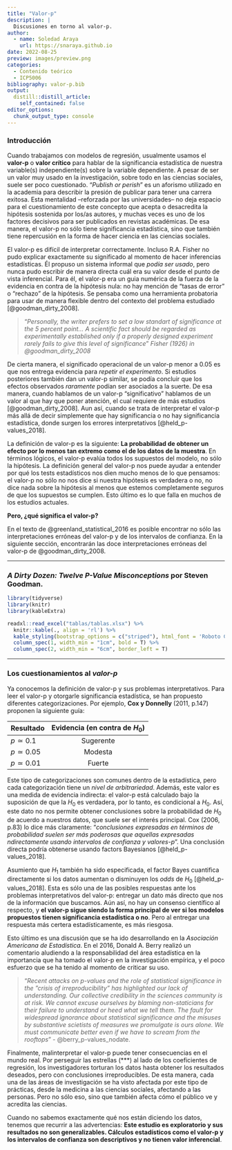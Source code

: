 ```yaml
---
title: "Valor-p"
description: |
  Discusiones en torno al valor-p.
author:
  - name: Soledad Araya
    url: https://snaraya.github.io
date: 2022-08-25
preview: images/preview.png
categories:
  - Contenido teórico
  - ICP5006
bibliography: valor-p.bib
output:
  distill::distill_article:
    self_contained: false
editor_options: 
  chunk_output_type: console
---
```


### Introducción

Cuando trabajamos con modelos de regresión, usualmente usamos el **valor-p** o **valor crítico** para hablar de la significancia estadística de nuestra variable(s) independiente(s) sobre la variable dependiente. A pesar de ser un valor muy usado en la investigación, sobre todo en las ciencias sociales, suele ser poco cuestionado. "*Publish or perish*" es un aforismo utilizado en la academia para describir la presión de publicar para tener una carrera exitosa. Esta mentalidad --reforzada por las universidades-- no deja espacio para el cuestionamiento de este concepto que acepta o desacredita la hipótesis sostenida por los/as autores, y muchas veces es uno de los factores decisivos para ser publicados en revistas académicas. De esa manera, el valor-p no sólo tiene significancia estadística, sino que también tiene repercusión en la forma de hacer ciencia en las ciencias sociales. 

El valor-p es difícil de interpretar correctamente. Incluso R.A. Fisher no pudo explicar exactamente su significado al momento de hacer inferencias estadísticas. Él propuso un sistema informal que *podía ser usado*, pero nunca pudo escribir de manera directa cuál era su valor desde el punto de vista inferencial. Para él, el valor-p era un guia numérica de la fuerza de la evidencia en contra de la hipótesis nula: no hay mención de "tasas de error" o "rechazo" de la hipótesis. Se pensaba como una herramienta probatoria para usar de manera flexible dentro del contexto del problema estudiado [@goodman_dirty_2008].

>"*Personally, the writer prefers to set a low standart of significance at the 5 percent point... A scientific fact should be regarded as experimentally established only if a properly designed experiment rarely fails to give this level of significance*" 
*Fisher (1926) in @goodman_dirty_2008*

De cierta manera, el significado operacional de un valor-p menor a 0.05 es que nos entrega evidencia para *repetir el experimento*. Si estudios posteriores también dan un valor-p similar, se podía concluir que los efectos observados *raramente* podían ser asociados a la suerte. De esa manera, cuando hablamos de un valor-p "significativo" hablamos de un valor al que hay que poner atención, el cual requiere de más estudios [@goodman_dirty_2008]. Aun así, cuando se trata de interpretar el valor-p más allá de decir simplemente que hay significancia o no hay significancia estadística, donde surgen los errores interpretativos [@held_p-values_2018].

La definición de valor-p es la siguiente: **La probabilidad de obtener un efecto por lo menos tan extremo como el de los datos de la muestra**. En términos lógicos, el valor-p evalúa todos los supuestos del modelo, no sólo la hipótesis. La definición general del valor-p nos puede ayudar a entender por qué los tests estadísticos nos dien mucho menos de lo que pensamos: el valor-p no sólo no nos dice si nuestra hipótesis es verdadera o no, no dice nada sobre la hipótesis al menos que estemos completamente seguros de que los supuestos se cumplen. Esto último es lo que falla en muchos de los estudios actuales. 

**Pero, ¿qué significa el valor-p?**

En el texto de @greenland_statistical_2016 es posible encontrar no sólo las interpretaciones erróneas del valor-p y de los intervalos de confianza. En la siguiente sección, encontrarán las doce interpretaciones erróneas del valor-p de @goodman_dirty_2008.

---

### *A Dirty Dozen: Twelve P-Value Misconceptions* por Steven Goodman.

```r
library(tidyverse)
library(knitr)
library(kableExtra)

readxl::read_excel("tablas/tablas.xlsx") %>% 
  knitr::kable(., align = 'rl') %>% 
  kable_styling(bootstrap_options = c("striped"), html_font = 'Roboto Condensed') %>% 
  column_spec(1, width_min = "1cm", bold = T) %>% 
  column_spec(2, width_min = "6cm", border_left = T)
```

---

### Los cuestionamientos al *valor-p* 

Ya conocemos la definición de valor-p y sus problemas interpretativos. Para leer el valor-p y otorgarle significancia estadística, se han propuesto diferentes categorizaciones. Por ejemplo, **Cox y Donnelly** (2011, p.147) proponen la siguiente guía:

| Resultado   |      Evidencia (en contra de $H_{0}$)     | 
|----------|:-------------:|
| $p \simeq 0.1$ | Sugerente |
| $p \simeq 0.05$ | Modesta|
| $p \simeq 0.01$ | Fuerte |
    
Este tipo de categorizaciones son comunes dentro de la estadística, pero cada categorización tiene un *nivel de arbitrariedad*. Además, este valor es una medida de evidencia indirecta: el valor-p está calculado bajo la suposición de que la $H_{0}$ es verdadera, por lo tanto, es condicional a $H_{0}$. Así, este dato no nos permite obtener conclusiones sobre la probabilidad de $H_{0}$ de acuerdo a nuestros datos, que suele ser el interés principal. Cox (2006, p.83) lo dice más claramente: "*conclusiones expresadas en términos de probabilidad suelen ser más poderosas que aquellas expresadas ndirectamente usando intervalos de confianza y valores-p*". Una conclusión directa podría obtenerse usando factors Bayesianos [@held_p-values_2018].

Asumiento que $H_{1}$ también ha sido especificada, el factor Bayes cuantifica directamente si los datos aumentan o disminuyen los *odds* de $H_{0}$ [@held_p-values_2018]. Esta es sólo una de las posibles respuestas ante los problemas interpretativos del valor-p: entregar un dato más directo que nos de la información que buscamos. Aún así, no hay un consenso científico al respecto, y **el valor-p sigue siendo la forma principal de ver si los modelos propuestos tienen significancia estadística o no**. Pero al entregar una respuesta más certera estadísticamente, es más riesgosa.

Esto último es una discusión que se ha ido desarrollando en la *Asociación Americana de Estadística*. En el 2016, Donald A. Berry realizó un comentario aludiendo a la responsabilidad del área estadística en la importancia que ha tomado el valor-p en la investigación empírica, y el poco esfuerzo que se ha tenido al momento de criticar su uso.

>"*Recent attacks on p-values and the role of statistical significance in the "crisis of irreproducibility" has highlighted our lack of understanding. Our collective credibility in the sciences community is at risk. We cannot excuse ourselves by blaming non-staticians for their failure to understand or heed what we tell them. The fault for widespread ignorance about statistical significance and the misuses by substantive scietists of measures we promulgate is ours alone. We must communicate better even if we have to scream from the rooftops*" - @berry_p-values_nodate.

Finalmente, malinterpretar el valor-p puede tener consecuencias en el mundo real. Por perseguir las estrellas (***) al lado de los coeficientes de regresión, los investigadores torturan los datos hasta obtener los resultados deseados, pero con conclusiones irreproducibles. De esta manera, cada una de las áreas de investigación se ha visto afectada por este tipo de prácticas, desde la medicina a las ciencias sociales, afectando a las personas. Pero no sólo eso, sino que también afecta cómo el público ve y acredita las ciencias.

Cuando no sabemos exactamente qué nos están diciendo los datos, tenemos que recurrir a las advertencias: **Este estudio es exploratorio y sus resultados no son generalizables. Cálculos estadísticos como el valor-p y los intervalos de confianza son descriptivos y no tienen valor inferencial**.